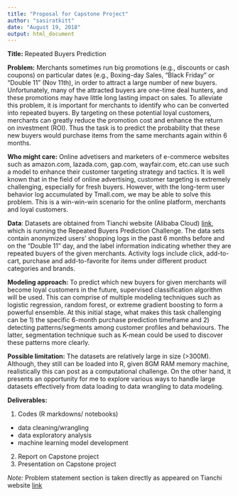 ```yaml
---
title: "Proposal for Capstone Project"
author: "sasiratkitt"
date: "August 19, 2018"
output: html_document
---
```


**Title:** Repeated Buyers Prediction

**Problem:** Merchants sometimes run big promotions (e.g., discounts or cash coupons) on particular dates (e.g., Boxing-day Sales, "Black Friday" or "Double 11" (Nov 11th), in order to attract a large number of new buyers. Unfortunately, many of the attracted buyers are one-time deal hunters, and these promotions may have little long lasting impact on sales. To alleviate this problem, it is important for merchants to identify who can be converted into repeated buyers. By targeting on these potential loyal customers, merchants can greatly reduce the promotion cost and enhance the return on investment (ROI). Thus the task is to predict the probability that these new buyers would purchase items from the same merchants again within 6 months.

**Who might care:** Online advetisers and marketers of e-commerce websites such as amazon.com, lazada.com, gap.com, wayfair.com, etc.can use such a model to enhance their customer targeting strategy and tactics. It is well known that in the field of online advertising, customer targeting is extremely challenging, especially for fresh buyers. However, with the long-term user behavior log accumulated by Tmall.com, we may be able to solve this problem. This is a win-win-win scenario for the online platform, merchants and loyal customers.

**Data**: Datasets are obtained from Tianchi website (Alibaba Cloud) [link](https://tianchi.aliyun.com/competition/introduction.htm?raceId=231576), which is running the Repeated Buyers Prediction Challenge. The data sets contain anonymized users' shopping logs in the past 6 months before and on the "Double 11" day, and the label information indicating whether they are repeated buyers of the given merchants. Activity logs include click, add-to-cart, purchase and add-to-favorite for items under different product categories and brands.

**Modeling approach:** To predict which new buyers for given merchants will become loyal customers in the future, supervised classification algorithm will be used. This can comprise of multiple modeling techniques such as logistic regression, random forest, or extreme gradient boosting to form a powerful ensemble. At this initial stage, what makes this task challenging can be 1) the specific 6-month purchase prediction timeframe and 2) detecting patterns/segments among customer profiles and behaviours. The latter, segmentation technique such as K-mean could be used to discover these patterns more clearly.

**Possible limitation:** The datasets are relatively large in size (>300M). Although, they still can be loaded into R, given 8GM RAM memory machine, realistically this can post as a computational challenge. On the other hand, it presents an opportunity for me to explore various ways to handle large datasets effectively from data loading to data wrangling to data modeling.

**Deliverables:**

1. Codes (R markdowns/ notebooks)
  + data cleaning/wrangling
  + data exploratory analysis
  + machine learning model development
  
2. Report on Capstone project
3. Presentation on Capstone project


*Note:* Problem statement section is taken directly as appeared on Tianchi website [link](https://tianchi.aliyun.com/competition/introduction.htm?raceId=231576)
